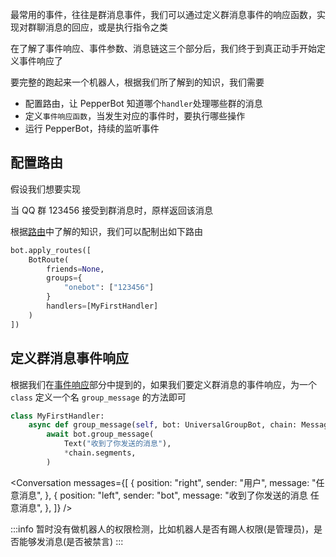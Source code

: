 最常用的事件，往往是群消息事件，我们可以通过定义群消息事件的响应函数，实现对群聊消息的回应，或是执行指令之类

在了解了事件响应、事件参数、消息链这三个部分后，我们终于到真正动手开始定义事件响应了

要完整的跑起来一个机器人，根据我们所了解到的知识，我们需要

-   配置路由，让 PepperBot 知道哪个`handler`处理哪些群的消息
-   定义`事件响应函数`，当发生对应的事件时，要执行哪些操作
-   运行 PepperBot，持续的监听事件

## 配置路由

假设我们想要实现

当 QQ 群 123456 接受到群消息时，原样返回该消息

根据[路由](./路由.md)中了解的知识，我们可以配制出如下路由

```py
bot.apply_routes([
    BotRoute(
        friends=None,
        groups={
            "onebot": ["123456"]
        }
        handlers=[MyFirstHandler]
    )
])

```

## 定义群消息事件响应

根据我们在[事件响应](./事件响应机制.md)部分中提到的，如果我们要定义群消息的事件响应，为一个 `class` 定义一个名 `group_message` 的方法即可

```py
class MyFirstHandler:
    async def group_message(self, bot: UniversalGroupBot, chain: MessageChain):
        await bot.group_message(
            Text("收到了你发送的消息"),
            *chain.segments,
        )
```


<Conversation
    messages={[
        {
            position: "right",
            sender: "用户",
            message: "任意消息",
        },
        {
            position: "left",
            sender: "bot",
            message: "收到了你发送的消息 任意消息",
        },
    ]}
/>

:::info
暂时没有做机器人的权限检测，比如机器人是否有踢人权限(是管理员)，是否能够发消息(是否被禁言)
:::
